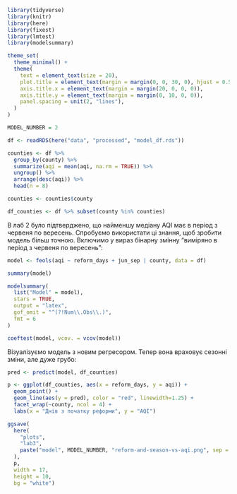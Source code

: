 ```r
library(tidyverse)
library(knitr)
library(here)
library(fixest)
library(lmtest)
library(modelsummary)

theme_set(
  theme_minimal() +
  theme(
    text = element_text(size = 20),
    plot.title = element_text(margin = margin(0, 0, 30, 0), hjust = 0.5),
    axis.title.x = element_text(margin = margin(20, 0, 0, 0)),
    axis.title.y = element_text(margin = margin(0, 10, 0, 0)),
    panel.spacing = unit(2, "lines"),
  )
)

MODEL_NUMBER = 2

df <- readRDS(here("data", "processed", "model_df.rds"))

counties <- df %>%
  group_by(county) %>%
  summarize(aqi = mean(aqi, na.rm = TRUE)) %>%
  ungroup() %>%
  arrange(desc(aqi)) %>%
  head(n = 8)

counties <- counties$county

df_counties <- df %>% subset(county %in% counties)
```

В лаб 2 було підтверджено, що найменшу медіану AQI має в період з червеня по вересень. Спробуємо використати ці знання, щоб зробити модель більш точною. Включимо у вираз бінарну змінну "виміряно в період з червеня по вересень":

```r
model <- feols(aqi ~ reform_days + jun_sep | county, data = df)

summary(model)
```

```r
modelsummary(
  list("Model" = model),
  stars = TRUE,
  output = "latex",
  gof_omit = "^(?!Num\\.Obs\\.)",
  fmt = 6
)
```

```r
coeftest(model, vcov. = vcov(model))
```

Візуалізуємо модель з новим регресором. Тепер вона враховує сезонні зміни, але дуже грубо:

```r
pred <- predict(model, df_counties)

p <- ggplot(df_counties, aes(x = reform_days, y = aqi)) +
  geom_point() +
  geom_line(aes(y = pred), color = "red", linewidth=1.25) +
  facet_wrap(~county, ncol = 4) +
  labs(x = "Днів з початку реформи", y = "AQI")

ggsave(
  here(
    "plots",
    "lab3",
    paste("model", MODEL_NUMBER, "reform-and-season-vs-aqi.png", sep = '-', collapse = '')
  ),
  p,
  width = 17,
  height = 10,
  bg = "white")
```
